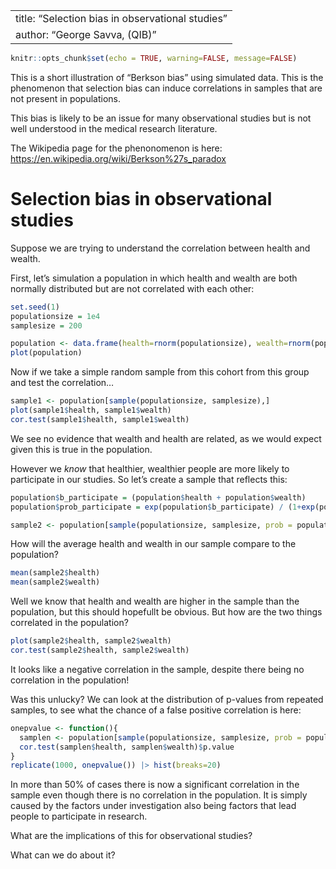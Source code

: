
---
title: "Selection bias in observational studies"
author: "George Savva, (QIB)"
---


```r
knitr::opts_chunk$set(echo = TRUE, warning=FALSE, message=FALSE)
```

This is a short illustration of "Berkson bias" using simulated data.  This is the phenomenon that selection bias can induce correlations in samples that are not present in populations.  

This bias is likely to be an issue for many observational studies but is not well understood in the medical research literature.

The Wikipedia page for the phenonomenon is here:  <https://en.wikipedia.org/wiki/Berkson%27s_paradox>

# Selection bias in observational studies

Suppose we are trying to understand the correlation between health and wealth.

First, let's simulation a population in which health and wealth are both normally distributed but are not correlated with each other:

```r
set.seed(1)
populationsize = 1e4
samplesize = 200

population <- data.frame(health=rnorm(populationsize), wealth=rnorm(populationsize))
plot(population)
```

Now if we take a simple random sample from this cohort from this group and test the correlation...

```r
sample1 <- population[sample(populationsize, samplesize),]
plot(sample1$health, sample1$wealth)
cor.test(sample1$health, sample1$wealth)
```

We see no evidence that wealth and health are related, as we would expect given this is true in the population.

However we *know* that healthier, wealthier people are more likely to participate in our studies.  So let's create a sample that reflects this:

```r
population$b_participate = (population$health + population$wealth)
population$prob_participate = exp(population$b_participate) / (1+exp(population$b_participate))

sample2 <- population[sample(populationsize, samplesize, prob = population$prob_participate),]
```

How will the average health and wealth in our sample compare to the population?

```r
mean(sample2$health)
mean(sample2$wealth)
```

Well we know that health and wealth are higher in the sample than the population, but this should hopefullt be obvious.  But how are the two things correlated in the population?

```r
plot(sample2$health, sample2$wealth)
cor.test(sample2$health, sample2$wealth)
```

It looks like a negative correlation in the sample, despite there being no correlation in the population!

Was this unlucky?  We can look at the distribution of p-values from repeated samples, to see what the chance of a false positive correlation is here:

```r
onepvalue <- function(){
  samplen <- population[sample(populationsize, samplesize, prob = population$prob_participate),]
  cor.test(samplen$health, samplen$wealth)$p.value
}
replicate(1000, onepvalue()) |> hist(breaks=20)
```

In more than 50% of cases there is now a significant correlation in the sample even though there is no correlation in the population.  It is simply caused by the factors under investigation also being factors that lead people to participate in research.

What are the implications of this for observational studies?

What can we do about it?



